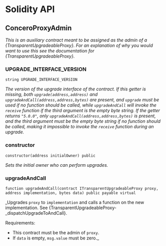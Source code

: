 # Solidity API

## ConceroProxyAdmin

_This is an auxiliary contract meant to be assigned as the admin of a {TransparentUpgradeableProxy}. For an
explanation of why you would want to use this see the documentation for {TransparentUpgradeableProxy}._

### UPGRADE_INTERFACE_VERSION

```solidity
string UPGRADE_INTERFACE_VERSION
```

_The version of the upgrade interface of the contract. If this getter is missing, both `upgrade(address,address)`
and `upgradeAndCall(address,address,bytes)` are present, and `upgrade` must be used if no function should be called,
while `upgradeAndCall` will invoke the `receive` function if the third argument is the empty byte string.
If the getter returns `"5.0.0"`, only `upgradeAndCall(address,address,bytes)` is present, and the third argument must
be the empty byte string if no function should be called, making it impossible to invoke the `receive` function
during an upgrade._

### constructor

```solidity
constructor(address initialOwner) public
```

_Sets the initial owner who can perform upgrades._

### upgradeAndCall

```solidity
function upgradeAndCall(contract ITransparentUpgradeableProxy proxy, address implementation, bytes data) public payable virtual
```

_Upgrades `proxy` to `implementation` and calls a function on the new implementation.
See {TransparentUpgradeableProxy-_dispatchUpgradeToAndCall}.

Requirements:

- This contract must be the admin of `proxy`.
- If `data` is empty, `msg.value` must be zero._


